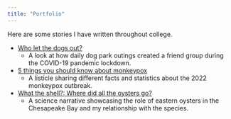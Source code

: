 ```yaml
---
title: "Portfolio"
---
```

Here are some stories I have written throughout college. 

* [Who let the dogs out?](https://docs.google.com/document/d/1FgQSgZI90MdiWdq5rpBq3Uao-W0FCcZkffr63zhWWvs/edit?usp=sharing)
  + A look at how daily dog park outings created a friend group during the COVID-19 pandemic lockdown. 

* [5 things you should know about monkeypox](https://docs.google.com/document/d/1KPIYQAhuncH0JisMTBsgZ8v-_dl1D1NE3nwNEPa6Ad8/edit?usp=sharing)
  + A listicle sharing different facts and statistics about the 2022 monkeypox outbreak. 

* [What the shell?: Where did all the oysters go?](https://docs.google.com/document/d/1-P9-54Q5uWYLD1B7kFG63dB6k7HTH9j7uFEkXXtOijo/edit?usp=sharing)
  + A science narrative showcasing the role of eastern oysters in the Chesapeake Bay and my relationship with the species. 
